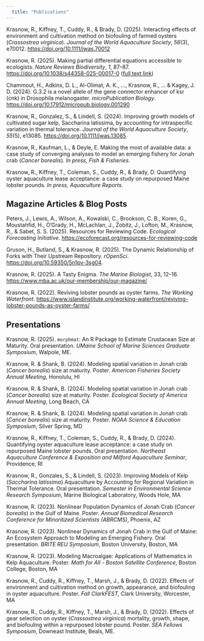 ```yaml
---
  title: "Publications"
---
```


Krasnow, R., Kiffney, T., Cuddy, R., & Brady, D. (2025). Interacting effects of environment and cultivation method on biofouling of farmed oysters (*Crassostrea virginica*). *Journal of the World Aquaculture Society*, *56*(3), e70012. <https://doi.org/10.1111/jwas.70012>

Krasnow, R. (2025). Making partial differential equations accessible to ecologists. *Nature Reviews Biodiversity*, *1*, 87–87. <https://doi.org/10.1038/s44358-025-00017-0> ([full text link](https://rdcu.be/eacVm))

Chammout, H., Adkins, D. L., Al-Olimat, A. K., …, Krasnow, R., … & Kagey, J. D. (2024). G.3.2 is a novel allele of the gene connector enhancer of ksr (cnk) in Drosophila melanogaster. *microPublication Biology*. <https://doi.org/10.17912/micropub.biology.001290>

Krasnow, R., Gonzalez, S., & Lindell, S. (2024). Improving growth models of cultivated sugar kelp, Saccharina latissima, by accounting for intraspecific variation in thermal tolerance. *Journal of the World Aquaculture Society*, *55*(5), e13085. <https://doi.org/10.1111/jwas.13085>

Krasnow, R., Kaufman, L., & Deyle, E. Making the most of available data: a case study of converging analyses to model an emerging fishery for Jonah crab (*Cancer borealis*). *In press,* *Fish & Fisheries*.

Krasnow, R., Kiffney, T., Coleman, S., Cuddy, R., & Brady, D. Quantifying oyster aquaculture lease acceptance: a case study on repurposed Maine lobster pounds. *In press,* *Aquaculture Reports*.

## Magazine Articles & Blog Posts

Peters, J., Lewis, A., Wilson, A., Kowalski, C., Brookson, C. B., Koren, G., Moustahfid, H., O’Grady, H., McLachlan, J., Zobitz, J., Lofton, M., Krasnow, R., & Sabet, S. S. (2025). Resources for Reviewing Code. *Ecological Forecasting Initiative*. [https://ecoforecast.org/resources-for-reviewing-code](https://ecoforecast.org/resources-for-reviewing-code/)

Gruson, H., Butland, S., & Krasnow, R. (2025). The Dynamic Relationship of Forks with Their Upstream Repository. *rOpenSci*. <https://doi.org/10.59350/5n1pv-3sg04>.

Krasnow, R. (2025). A Tasty Enigma. *The Marine Biologist*, 33, 12–16. <https://www.mba.ac.uk/our-membership/our-magazine/>

Krasnow, R. (2022). Reviving lobster pounds as oyster farms. *The Working Waterfront*. <https://www.islandinstitute.org/working-waterfront/reviving-lobster-pounds-as-oyster-farms/>

## Presentations

Krasnow, R. (2025). `morphmat`: An R Package to Estimate Crustacean Size at Maturity. Oral presentation. *UMaine* *School of Marine Sciences Graduate Symposium*, Walpole, ME.

Krasnow, R. & Shank, B. (2024). Modeling spatial variation in Jonah crab (*Cancer borealis*) size at maturity. Poster. *American Fisheries Society Annual Meeting*, Honolulu, HI

Krasnow, R. & Shank, B. (2024). Modeling spatial variation in Jonah crab (*Cancer borealis*) size at maturity. Poster. *Ecological Society of America Annual Meeting*, Long Beach, CA

Krasnow, R. & Shank, B. (2024). Modeling spatial variation in Jonah crab (*Cancer borealis*) size at maturity. Poster. *NOAA Science & Education Symposium*, Silver Spring, MD

Krasnow, R., Kiffney, T., Coleman, S., Cuddy, R., & Brady, D. (2024). Quantifying oyster aquaculture lease acceptance: a case study on repurposed Maine lobster pounds. Oral presentation. *Northeast Aquaculture Conference & Exposition and Milford Aquaculture Seminar*, Providence, RI

Krasnow, R., Gonzales, S., & Lindell, S. (2023). Improving Models of Kelp (*Saccharina latissima*) Aquaculture by Accounting for Regional Variation in Thermal Tolerance. Oral presentation. *Semester in Environmental Science Research Symposium*, Marine Biological Laboratory, Woods Hole, MA

Krasnow, R. (2023). Nonlinear Population Dynamics of Jonah Crab (*Cancer borealis*) in the Gulf of Maine. Poster. *Annual Biomedical Research Conference for Minoritized Scientists (ABRCMS)*, Phoenix, AZ

Krasnow, R. (2023). Nonlinear Dynamics of Jonah Crab in the Gulf of Maine: An Ecosystem Approach to Modeling an Emerging Fishery. Oral presentation. *BRITE REU Symposium*, Boston University, Boston, MA

Krasnow, R. (2023). ​​Modeling Macroalgae: Applications of Mathematics in Kelp Aquaculture. Poster. *Math for All - Boston Satellite Conference*, Boston College, Boston, MA

Krasnow, R., Cuddy, R., Kiffney, T., Marsh, J., & Brady, D. (2022). ​​Effects of environment and cultivation method on growth, appearance, and biofouling in oyster aquaculture. Poster. *Fall ClarkFEST,* Clark University, Worcester, MA

Krasnow, R., Cuddy, R., Kiffney, T., Marsh, J., & Brady, D. (2022). Effects of gear selection on oyster (*Crassostrea virginica*) mortality, growth, shape, and biofouling within a repurposed lobster pound. Poster. *SEA Fellows Symposium*, Downeast Institute, Beals, ME.
